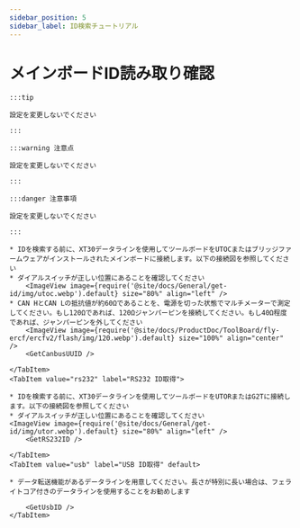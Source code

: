 ```yaml
---
sidebar_position: 5
sidebar_label: ID検索チュートリアル
---
```





# メインボードID読み取り確認

    :::tip

    設定を変更しないでください

    :::

    :::warning 注意点

    設定を変更しないでください

    :::

    :::danger 注意事項

    設定を変更しないでください

    :::

<Tabs>
    <TabItem value="can" label="CANBus UUID取得">

    * IDを検索する前に、XT30データラインを使用してツールボードをUTOCまたはブリッジファームウェアがインストールされたメインボードに接続します。以下の接続図を参照してください
    * ダイアルスイッチが正しい位置にあることを確認してください
        <ImageView image={require('@site/docs/General/get-id/img/utoc.webp').default} size="80%" align="left" />
    * CAN HとCAN Lの抵抗値が約60Ωであることを、電源を切った状態でマルチメーターで測定してください。もし120Ωであれば、120Ωジャンパーピンを接続してください。もし40Ω程度であれば、ジャンパーピンを外してください
        <ImageView image={require('@site/docs/ProductDoc/ToolBoard/fly-ercf/ercfv2/flash/img/120.webp').default} size="100%" align="center" />
        <GetCanbusUUID />

    </TabItem>
    <TabItem value="rs232" label="RS232 ID取得">

    * IDを検索する前に、XT30データラインを使用してツールボードをUTORまたはG2Tに接続します。以下の接続図を参照してください
    * ダイアルスイッチが正しい位置にあることを確認してください
    <ImageView image={require('@site/docs/General/get-id/img/utor.webp').default} size="80%" align="left" />              
        <GetRS232ID />

    </TabItem>
    <TabItem value="usb" label="USB ID取得" default>
        
    * データ転送機能があるデータラインを用意してください。長さが特別に長い場合は、フェライトコア付きのデータラインを使用することをお勧めします
    
        <GetUsbID />
    </TabItem>
</Tabs>